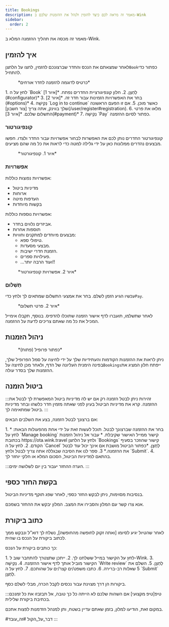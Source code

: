 ```yaml
---
title: Bookings
description: מאמר זה מראה לכם כיצד להזמין ולנהל את ההזמנות שלכם ב-Wink
sidebar:
  order: 2
---
```


מאמר זה מכסה את תהליך ההזמנה המלא ב-Wink.

## איך להזמין

לאחר שמצאתם את הנכס והחדר שברצונכם להזמין, לחצו על הלחצן`Book`כפתור כדי להתחיל.

<figure>
  <CloudinaryImage width="350" height="819" resize="scale" quality="best" alt="כרטיס חדר אורחים להזמנה" src="academy/guest-room-card" errorImage="noimage_opaque_nyrtl0.png" />

  <figcaption>*כרטיס לדוגמה להזמנה לחדר אורחים*</figcaption>
</figure>


<Steps>
  1. לחץ על ה `Book` לַחְצָן.
  2. חלון קונפיגורציית החדרים נפתח. *[איור 1](#configurator)*
  3. בחר את האפשרויות הזמינות עבור חדר זה. *[איור 2](#options)*
  4. נְקִישָׁה `Log in to continue` כאשר מוכן.
  5. אם זו הפעם הראשונה שלך בווינק, אתה צריך [צור חשבון](/user/register#registration).
  6. מלאו את פרטי התשלום שלכם. *[איור 3](#payment)*
  7. נְקִישָׁה `Pay` כפתור לסיום ההזמנה.
</Steps>


### קונפיגורטור

קונפיגורטור החדרים נותן לכם את האפשרות לבחור אפשרויות עבור החדר ולצדו. חפשו מבצעים נהדרים ממלונות כאן על ידי גלילה למטה כדי לראות את כל מה שהם מציעים.

<figure>
  <CloudinaryImage width="700" height="1176" resize="scale" quality="best" alt="קונספטור חדרים" src="academy/room-configurator-1" errorImage="noimage_opaque_nyrtl0.png" />

  <figcaption>*איור 1. קונפיגורטור*</figcaption>
</figure>


### אפשרויות

אפשרויות נפוצות כוללות:

* מדיניות ביטול
* ארוחות
* העדפות מיטה
* בקשות מיוחדות

אפשרויות נוספות כוללות:

* אביזרים נלווים בחדר.
* תוספות אחרות
* מבצעים מיוחדים למתקנים וחוויות:
  * טיפולי ספא.
  * מבצעי מסעדות.
  * הזמנת חדרי ישיבות.
  * פעילויות ספרים.
  * ...ועוד הרבה יותר!!

<figure>
  <CloudinaryImage width="700" height="1176" resize="scale" quality="best" alt="קונספטור חדרים" src="academy/room-configurator-2" errorImage="noimage_opaque_nyrtl0.png" />

  <figcaption>*איור 2. אפשרויות קונפיגורטור*</figcaption>
</figure>


### תַשְׁלוּם

עכשיו הגיע הזמן לשלם. בחר את אמצעי התשלום שמתאים לך ולחץ כדי`Pay`.

<figure>
  <CloudinaryImage width="700" height="1141" resize="scale" quality="best" alt="פרטי תשלום" src="academy/payment-modal" errorImage="noimage_opaque_nyrtl0.png" />

  <figcaption>*איור 2. פרטי תשלום*</figcaption>
</figure>


לאחר שתשלמו, תועברו לדף אישור הזמנה שתוכלו להדפיס.
בנוסף, תקבלו אימייל המכיל את כל מה שאתם צריכים לדעת על ההזמנה.

## ניהול הזמנות

<figure>
  <CloudinaryImage width="350" height="404" resize="scale" quality="best" alt="כפתור חשבון לאחר אימות" src="academy/account-button-auth-open" errorImage="noimage_opaque_nyrtl0.png" />

  <figcaption>*כפתור פרופיל (פתוח)*</figcaption>
</figure>


ניתן לראות את ההזמנות הקודמות והעתידיות שלך על ידי לחיצה על סמל הפרופיל שלך, בפינה הימנית העליונה של הדף, ולאחר מכן לחיצה על`Bookings`ייפתח חלון המציג את ההזמנות שלך בסדר עולה.

## ביטול הזמנה

:::זהירות
ניתן לבטל הזמנה רק אם יש לה מדיניות ביטול המאפשרת לך לבטל את ההזמנה. קרא את מדיניות הביטול בעיון לפני שאתה מזמין חדר כלשהו ובחר מדיניות ביטול שמתאימה לך.
:::

אם ברצונך לבטל הזמנה, בצע את השלבים הבאים:

<Steps>
  1. בחר את ההזמנה שברצונך לבטל. תוכל לעשות זאת על ידי אחת מהפעולות הבאות:
     * לחץ על `Manage booking` קישור ממייל האישור שקיבלת.
     * עבור אל ניהול הזמנות בכתובת https://ota.wink.travel ולחץ על הלחצן `Bookings` קישור שהוזכר בסעיף הקודם.
  2. לחץ על ה `Cancel` לַחְצָן. *כפתור הביטול מושבת אם אינך יכול עוד לבטל את ההזמנה.*
  3. ספר לנו את הסיבה שבגללה אתה צריך לבטל ולחץ `Submit`.
  4. בהתאם למדיניות הביטול, הסכום המלא או חלקי יוחזר לך.
</Steps>


:::הערה
ההחזר יעבור בין יום לשלושה ימים.
:::

## בקשת החזר כספי

בנסיבות מסוימות, ניתן לבקש החזר כספי, לאחר שפג תוקף מדיניות הביטול.

אנא צרו קשר עם המלון והסבירו את המצב. המלון יבקש את ההחזר בשמכם.

## כתוב ביקורת

לאחר שהטיול יגיע לסיומו \[ואתה זקוק לחופשה מהחופשה], נשלח לך דוא"ל ונבקש ממך לכתוב ביקורת על הנכס בו שהית.

כך כותבים ביקורת על הנכס:

<Steps>
  1. לחץ על הקישור במייל ששלחנו לך.
  2. ייתכן שתצטרך להתחבר שוב ל-Wink.
  3. הקישור מוביל אותך לדף אישור ההזמנה.
  4. נְקִישָׁה `Write review` לַחְצָן.
  5. השלם את 5 שאלות רב-ברירה.
  6. כתבו משפט/ים קצר/ים על שהותכם.
  7. לחץ על ה `Submit` לַחְצָן.
</Steps>


ביקורות הן דרך מצוינת עבור נכסים לקבל הכרה, מבלי לשלם כסף.

:::טיפ\[טיפ מקצועי]
אם השהות שלכם לא הייתה כל כך טובה, אל תבזבזו את כל זמנכם בכתיבת ביקורת שלילית.

במקום זאת, הודיעו למלון, בזמן שאתם עדיין בשטח, ותן למנהל הזדמנות לפצות אתכם.

\#דבר\_על\_הקול #זה\_עובד
:::

